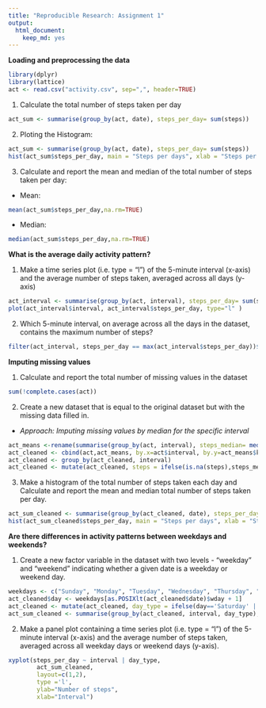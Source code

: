 ```yaml
---
title: "Reproducible Research: Assignment 1"
output: 
  html_document: 
    keep_md: yes
---
```


**Loading and preprocessing the data**
```r
library(dplyr)
library(lattice)
act <- read.csv("activity.csv", sep=",", header=TRUE)
```


1. Calculate the total number of steps taken per day
```r
act_sum <- summarise(group_by(act, date), steps_per_day= sum(steps))
```

2. Ploting the Histogram:

```r
act_sum <- summarise(group_by(act, date), steps_per_day= sum(steps))
hist(act_sum$steps_per_day, main = "Steps per days", xlab = "Steps per days")

```


3. Calculate and report the mean and median of the total number of steps taken per day:

+ Mean:
```r
mean(act_sum$steps_per_day,na.rm=TRUE)
```


+ Median:
```r
median(act_sum$steps_per_day,na.rm=TRUE)
```


**What is the average daily activity pattern?**

1. Make a time series plot (i.e. type = "l") of the 5-minute interval (x-axis) and the average number of steps taken, averaged across all days (y-axis)

```r
act_interval <- summarise(group_by(act, interval), steps_per_day= sum(steps, na.rm=TRUE))
plot(act_interval$interval, act_interval$steps_per_day, type="l" )
```


2. Which 5-minute interval, on average across all the days in the dataset, contains the maximum number of steps?
```r
filter(act_interval, steps_per_day == max(act_interval$steps_per_day))$interval
```

**Imputing missing values**

1. Calculate and report the total number of missing values in the dataset 
```r
sum(!complete.cases(act))
```

2. Create a new dataset that is equal to the original dataset but with the missing data filled in.
+ *Approach: Imputing missing values by median for the specific interval*
```r
act_means <-rename(summarise(group_by(act, interval), steps_median= median(steps, na.rm=TRUE)),key=interval) 
act_cleaned <- cbind(act,act_means, by.x=act$interval, by.y=act_means$key)
act_cleaned <- group_by(act_cleaned, interval)
act_cleaned <- mutate(act_cleaned, steps = ifelse(is.na(steps),steps_median, steps))
```

3. Make a histogram of the total number of steps taken each day and Calculate and report the mean and median total number of steps taken per day. 


```r
act_sum_cleaned <- summarise(group_by(act_cleaned, date), steps_per_day= sum(steps))
hist(act_sum_cleaned$steps_per_day, main = "Steps per days", xlab = "Steps per days")
```


**Are there differences in activity patterns between weekdays and weekends?**

1. Create a new factor variable in the dataset with two levels - "weekday" and "weekend" indicating whether a given date is a weekday or weekend day.

```r
weekdays <- c("Sunday", "Monday", "Tuesday", "Wednesday", "Thursday", "Friday", "Saturday")
act_cleaned$day <- weekdays[as.POSIXlt(act_cleaned$date)$wday + 1]
act_cleaned <- mutate(act_cleaned, day_type = ifelse(day=='Saturday' | day=='Sunday' ,'weekend', 'weekday'))
act_sum_cleaned <- summarise(group_by(act_cleaned, interval, day_type), steps_per_day= sum(steps))
```

2. Make a panel plot containing a time series plot (i.e. type = "l") of the 5-minute interval (x-axis) and the average number of steps taken, averaged across all weekday days or weekend days (y-axis).


```r
xyplot(steps_per_day ~ interval | day_type, 
        act_sum_cleaned,
        layout=c(1,2),
        type ='l',
        ylab="Number of steps",
        xlab="Interval")
```

